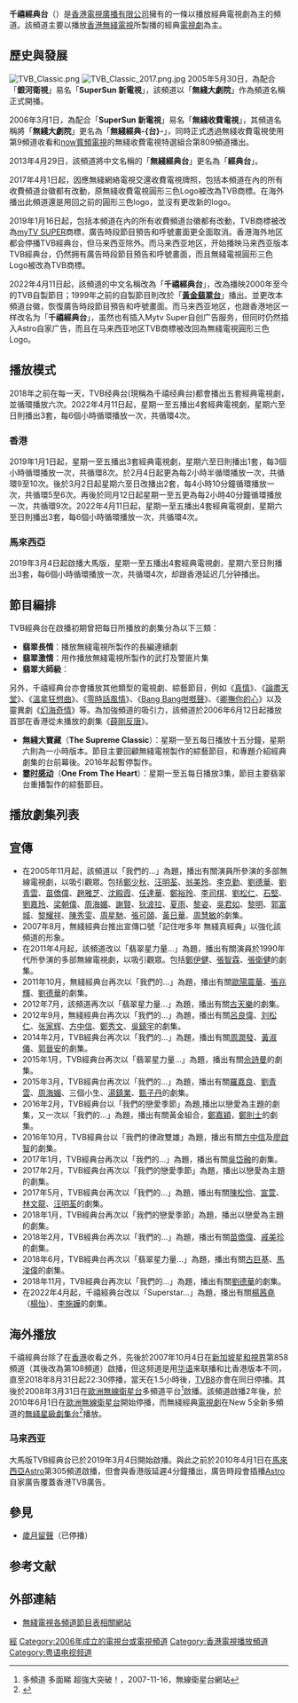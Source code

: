 {{noteTA|1=zh-hans:无线;zh-hk:無綫;zh-tw:無線;}}
{{UTC+8}}
{{頻道資訊
| 頻道名稱         = 千禧經典台<br/>{{lang|en|TVB Classic}}
| 頻道圖片檔案     = 
| 頻道圖片尺寸     = 
| 頻道圖片名稱     = 
| 所屬國家         = 
| 所屬國家或地區   = {{HK}}
| 總部所在         = {{HK}}[[將軍澳|將軍澳]]
| 播放地區         = [[香港|香港]]、[[澳門|澳門]]、[[馬來西亞|馬來西亞]]
| 成立日期         = 
| 試播日期         = 
| 開播日期         = 2006年3月1日（香港）<br>2007年10月4日（新加坡[[StarHub_TV|StarHub TV]]）<br>2008年3月31日（[[無線衛星台|歐洲無線衛星台]]）<br>2010年4月1日（馬來西亞[[Astro集團|Astro]]）
| 停播日期         = 2010年6月1日（[[無線衛星台|歐洲無線衛星台]]）<br>2017年6月1日（[[大台網|無綫網絡電視]]）<br>2018年8月31日（新加坡StarHub TV）<br>2019年1月15日（[[now_TV|now TV]]）
| 頻道語言         = 粵語（香港、澳門和馬來西亞）
| 頻道呼號         = 
| 頻道類別         = 經典電視劇
| 視頻格式         = 高清：[[1080i|1080i]] [[縱橫比_(圖像)|16:9]]
| 收視率           = 
| 收視率調查時間   = 
| 收視率資料來源   = 
| 頻道口號         = '''精彩港剧，随时无戏'''<br/>（2022年至今）
| 擁有者           = [[電視廣播有限公司|電視廣播有限公司]]
| 持股者           = 
| 前頻道名稱       = 無綫大劇院<br/>無綫經典-{台}-<br/>{{lang|en|TVB}}經典-{台}-
| 前頻道呼號       = 
| 被取代呼號       = 
| 集團同類頻道     = [[翡翠台|翡翠台]]<br>[[黃金翡翠台|黃金翡翠台]]<br>[[TVB娛樂新聞台|TVB娛樂新聞台]]<br>TVBI 同类频道：<br>[[Astro華麗台|Astro華麗台]]<br>[[Astro_AOD|Astro AOD]]<br>[[TVB星河頻道|TVB星河頻道]]
| 重播服務頻道     = 
| 頻道官方網站     = http://programme.tvb.com/tvbclassic
| 備註             =
| 衛星電視供應商01 = [[馬來西亞|馬來西亞]][[Astro集团|Astro]]
| 衛星電視頻道數01 = 305頻道 (延遲几分鐘播出)(HD) 
| 衛星電視供應商02 = [[馬來西亞|馬來西亞]][[Astro_NJOI|NJOI]] 
| 衛星電視頻道數02 = 305頻道 (延遲几分鐘播出)(HD)
| OTT供應商01 = [[香港|香港]][[myTV_SUPER|myTV SUPER]]
| OTT頻道數01 = 86頻道
|在线收看网站02= 马来西亚Astro
|在线收看网址02= Astro Go
}}
'''千禧經典台'''（{{lang-en|'''TVB Classic'''}}）是[[香港|香港]][[電視廣播|電視廣播有限公司]]擁有的一條以播放經典電視劇為主的頻道。該頻道主要以播放[[香港無綫電視|香港無綫電視]]所製播的經典[[電視劇|電視劇]]為主。

==歷史與發展==
[[File:TVB_Classic.png|thumb]]
[[File:TVB_Classic_2017.png.jpg|thumb]]
2005年5月30日，為配合「'''銀河衛視'''」易名「'''SuperSun 新電視'''」，該頻道以「'''無綫大劇院'''」作為頻道名稱正式開播。

2006年3月1日，為配合「'''SuperSun 新電視'''」易名「'''無綫收費電視'''」，其頻道名稱將「'''無綫大劇院'''」更名為「'''無綫經典-{台}-'''」，同時正式透過無綫收費電視使用第9頻道收看和[[now_TV|now寬頻電視]]的無綫收費電視特選組合第809頻道播出。

2013年4月29日，該頻道將中文名稱的「'''無綫經典台'''」更名為「'''{{lang|en|TVB}}經典台'''」。

2017年4月1日起，因應無綫網絡電視交還收費電視牌照，包括本頻道在內的所有收費頻道台徽都有改動，原無綫收費電視圓形三色Logo被改為TVB商標。在海外播出此頻道還是用回之前的圓形三色logo，並沒有更改新的logo。

2019年1月16日起，包括本頻道在內的所有收費頻道台徽都有改動，TVB商標被改為[[myTV_SUPER|myTV SUPER]]商標，廣告時段節目預告和呼號畫面更全面取消。香港海外地区都会停播TVB經典台，但马来西亚除外。而马来西亚地区，开始播映马来西亚版本TVB經典台，仍然拥有廣告時段節目預告和呼號畫面，而且無綫電視圓形三色Logo被改為TVB商標。

2022年4月11日起，該頻道的中文名稱改為「'''千禧經典台'''」，改為播映2000年至今的TVB自製節目；1999年之前的自製節目則改於「'''[[黃金翡翠台|黃金翡翠台]]'''」播出。並更改本頻道台徽，恢復廣告時段節目預告和呼號畫面。而马来西亚地区，也跟香港地区一样改名为「'''千禧經典台'''」，虽然也有插入Mytv Super自创广告服务，但同时仍然插入Astro自家广告，而且在马来西亚地区TVB商標被改回為無綫電視圓形三色Logo。

==播放模式==
2018年之前在每一天，TVB经典台(現稱為千禧经典台)都會播出五套經典電視劇，並循環播放六次。2022年4月11日起，星期一至五播出4套經典電視劇，星期六至日則播出3套，每6個小時循環播放一次，共循環4次。

===香港===
2019年1月1日起，星期一至五播出3套經典電視劇，星期六至日則播出1套，每3個小時循環播放一次，共循環8次。於2月4日起更為每2小時半循環播放一次，共循環9至10次。後於3月2日起星期六至日改播出2套，每4小時10分鐘循環播放一次，共循環5至6次。再後於同月12日起星期一至五更為每2小時40分鐘循環播放一次，共循環9次。2022年4月11日起，星期一至五播出4套經典電視劇，星期六至日則播出3套，每6個小時循環播放一次，共循環4次。

===馬來西亞===
2019年3月4日起啟播大馬版，星期一至五播出4套經典電視劇，星期六至日則播出3套，每6個小時循環播放一次，共循環4次，却跟香港延迟几分钟播出。

==節目編排==
TVB經典台在啟播初期曾把每日所播放的劇集分為以下三類：
*'''翡翠長情'''：播放無綫電視所製作的長編連續劇
*'''翡翠激情'''：用作播放無綫電視所製作的武打及警匪片集
*'''翡翠大師級'''：
另外，千禧經典台亦會播放其他類型的電視劇、綜藝節目，例如《[[真情|真情]]》、《[[論盡天堂|論盡天堂]]》、《[[溫拿狂想曲|溫拿狂想曲]]》、《[[零時話風情|零時話風情]]》、《[[Bang_Bang咁嘅聲|Bang Bang咁嘅聲]]》、《[[卿撫你的心|卿撫你的心]]》以及靈異劇《[[幻海奇情|幻海奇情]]》等。為加強頻道的吸引力，該頻道於2006年6月12日起播放首部在香港從未播放的劇集《[[薛剛反唐|薛剛反唐]]》。
*'''無綫大寶藏'''（'''The Supreme Classic'''）：星期一至五每日播放十五分鐘，星期六則為一小時版本。節目主要回顧無綫電視製作的綜藝節目，和專題介紹經典劇集的台前幕後。2016年起暫停製作。
*'''[[霎时感动|霎时感动]]'''（'''One From The Heart'''）：星期一至五每日播放3集，節目主要翡翠台重播製作的綜藝節目。

==播放劇集列表==
{{main|TVB經典台電視劇集列表 (2013年)}}
{{main|TVB經典台電視劇集列表 (2014年)}}
{{main|TVB經典台電視劇集列表 (2015年)}}
{{main|TVB經典台電視劇集列表 (2016年)}}
{{main|TVB經典台電視劇集列表 (2017年)}}
{{main|TVB經典台電視劇集列表 (2018年)}}
{{main|TVB經典台電視劇集列表 (2019年)}}
{{main|TVB經典台電視劇集列表 (2020年)}}
{{main|TVB經典台電視劇集列表 (2021年)}}
{{main|千禧經典台電視劇集列表 (2022年)}}

==宣傳==
*在2005年11月起，該頻道以「我們的...」為題，播出有關演員所參演的多部無線電視劇，以吸引觀眾。包括[[鄭少秋|鄭少秋]]、[[汪明荃|汪明荃]]、[[翁美玲|翁美玲]]、[[李克勤|李克勤]]、[[劉德華|劉德華]]、[[劉青雲|劉青雲]]、[[苗僑偉|苗僑偉]]、[[趙雅芝|趙雅芝]]、[[沈殿霞|沈殿霞]]、[[任達華|任達華]]、[[鄭裕玲|鄭裕玲]]、[[李司棋|李司棋]]、[[劉松仁|劉松仁]]、[[石堅|石堅]]、[[劉嘉玲|劉嘉玲]]、[[梁朝偉|梁朝偉]]、[[周海媚|周海媚]]、[[謝賢|謝賢]]、[[狄波拉|狄波拉]]、[[夏雨|夏雨]]、[[黎姿|黎姿]]、[[吳君如|吳君如]]、[[黎明|黎明]]、[[郭富城|郭富城]]、[[黎耀祥|黎耀祥]]、[[陳秀雯|陳秀雯]]、[[周星馳|周星馳]]、[[張可頤|張可頤]]、[[黃日華|黃日華]]、[[周慧敏|周慧敏]]的劇集。
*2007年8月，無綫經典台推出宣傳口號「記住咁多年 無綫真經典」以強化該頻道的形象。
*在2011年4月起，該頻道改以「翡翠星力量...」為題，播出有關演員於1990年代所參演的多部無線電視劇，以吸引觀眾。包括[[鄭伊健|鄭伊健]]、[[張智霖|張智霖]]、[[張衛健|張衛健]]的劇集。
*2011年10月，無綫經典台再次以「我們的...」為題，播出有關[[歐陽震華|歐陽震華]]、[[張兆輝|張兆輝]]、[[劉德華|劉德華]]的劇集。
*2012年7月，該頻道再次以「翡翠星力量...」為題，播出有關[[古天樂|古天樂]]的劇集。
*2012年9月，無綫經典台再次以「我們的...」為題，播出有關[[呂良偉|呂良偉]]、[[刘松仁|刘松仁]]、[[张家辉|张家辉]]、[[方中信|方中信]]、[[鄭秀文|鄭秀文]]、[[吳鎮宇|吳鎮宇]]的劇集。
*2014年2月，TVB經典台再次以「我們的...」為題，播出有關[[周潤發|周潤發]]、[[黃淑儀|黃淑儀]]、[[郭晉安|郭晉安]]的劇集。
*2015年1月，TVB經典台再次以「翡翠星力量...」為題，播出有關[[佘詩曼|佘詩曼]]的劇集。
*2015年3月，TVB經典台再次以「我們的...」為題，播出有關[[羅嘉良|羅嘉良]]、[[劉青雲|劉青雲]]、[[周海媚|周海媚]]、三個小生、[[湯鎮業|湯鎮業]]、[[甄子丹|甄子丹]]的劇集。
*2016年2月，TVB經典台以「我們的戀愛季節」為題,播出以戀愛為主題的劇集，又一次以「我們的...」為題，播出有關黃金組合，[[鄭嘉穎|鄭嘉穎]]，[[鄭則士|鄭則士]]的劇集。
*2016年10月，TVB經典台以「我們的律政雙雄」為題，播出有關[[方中信|方中信]]及[[廖啟智|廖啟智]]的劇集。
*2017年1月，TVB經典台再次以「我們的...」為題，播出有關[[吳岱融|吳岱融]]的劇集。
*2017年2月，TVB經典台再次以「我們的戀愛季節」為題，播出以戀愛為主題的劇集。
*2017年5月，TVB經典台再次以「我們的...」為題，播出有關[[陳松伶|陳松伶]]、[[宣萱|宣萱]]、[[林文龍|林文龍]]、[[汪明荃|汪明荃]]的劇集。
*2018年1月，TVB經典台再次以「我們的戀愛季節」為題，播出以戀愛為主題的劇集。
*2018年2月，TVB經典台再次以「我們的...」為題，播出有關[[苗僑偉|苗僑偉]]、[[戚美珍|戚美珍]]的劇集。
*2018年6月，TVB經典台再次以「翡翠星力量...」為題，播出有關[[古巨基|古巨基]]、[[馬浚偉|馬浚偉]]的劇集。
*2018年11月，TVB經典台再次以「我們的...」為題，播出有關[[劉德華|劉德華]]的劇集。
*在2022年4月起，千禧經典台改以「Superstar...」為題，播出有關[[楊茜堯|楊茜堯]]（[[楊怡|楊怡]]）、[[李施嬅|李施嬅]]的劇集。

==海外播放==
千禧經典台除了在[[香港|香港]]收看之外，先後於2007年10月4日在[[新加坡|新加坡]][[新加坡電視頻道列表|星和視界]]第858頻道（其後改為第108頻道）啟播，但这频道是用[[华语|华语]]来联播和比香港版本不同，直至2018年8月31日起22:30停播，當天在1.5小時後，[[TVB8|TVB8]]亦會在同日停播。其後於2008年3月31日在[[歐洲|歐洲]][[無線衛星台|無線衛星台]]多頻道平台<ref>多頻道 多面睇 超強大突破！，2007-11-16，無線衛星台網站</ref>啟播。該頻道啟播2年後，於2010年6月1日在[[歐洲|歐洲]][[無線衛星台|無線衛星台]]開始停播，而無綫經典[[電視劇|電視劇]]在New 5全新多頻道的[[無綫星級劇集台|無綫星級劇集台]]<ref>{{cite web|title=New 5 全新多頻道 加料陣容 6月1日強勢出擊！|author=無線衛星台網站|url=http://www.chinese-channel.co.uk/event_1_info.php?id=155|accessdate=2010-05-24|deadurl=yes|archiveurl=https://web.archive.org/web/20120618163020/http://www.chinese-channel.co.uk/event_1_info.php?id=155|archivedate=2012-06-18}}</ref>播放。

===马来西亚===
{{main|千禧經典台 (馬來西亞)}}
大馬版TVB經典台已於2019年3月4日開始啟播。與此之前於2010年4月1日在[[馬來西亞|馬來西亞]][[Astro集团|Astro]]第305頻道啟播，但會與香港版延遲4分鐘播出，廣告時段會插播[[Astro|Astro]]自家廣告覆蓋香港TVB廣告。

==參見==
*[[歲月留聲|歲月留聲]]（已停播）

== 参考文献 ==
{{Reflist}}

== 外部連結 ==
* [http://programme.tvb.com/tvbclassic/ 無綫電視各頻道節目表相關網站]{{Wayback|url=http://programme.tvb.com/tvbclassic/ |date=20120918021117 }}{{zh-hk}}

{{電視廣播有限公司頻道}}
{{電視廣播有限公司節目列表索引}}
{{電視廣播有限公司劇集列表索引}}

[[Category:電視廣播有限公司電視劇電視頻道|經]]
[[Category:2006年成立的電視台或電視頻道|Category:2006年成立的電視台或電視頻道]]
[[Category:香港電視播放頻道|Category:香港電視播放頻道]]
[[Category:粤语电视频道|Category:粤语电视频道]]